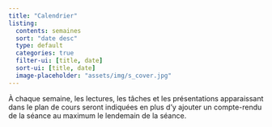 ```yaml
---
title: "Calendrier"
listing:
  contents: semaines
  sort: "date desc"
  type: default
  categories: true
  filter-ui: [title, date]
  sort-ui: [title, date]
  image-placeholder: "assets/img/s_cover.jpg"
---
```


À chaque semaine, les lectures, les tâches et les présentations apparaissant
dans le plan de cours seront indiquées en plus d'y ajouter un compte-rendu de
la séance au maximum le lendemain de la séance.
